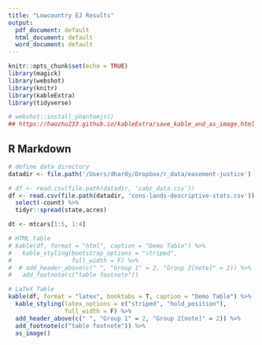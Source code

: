 ```yaml
---
title: "Lowcountry EJ Results"
output:
  pdf_document: default
  html_document: default
  word_document: default
---
```


```r
knitr::opts_chunk$set(echo = TRUE)
library(magick)
library(webshot)
library(knitr)
library(kableExtra)
library(tidyverse)

# webshot::install_phantomjs()
## https://haozhu233.github.io/kableExtra/save_kable_and_as_image.html
```

## R Markdown

```r
# define data directory
datadir <- file.path('/Users/dhardy/Dropbox/r_data/easement-justice')

# df <- read.csv(file.path(datadir, 'cabz_data.csv'))
df <- read.csv(file.path(datadir, 'cons-lands-descriptive-stats.csv')) %>%
  select(-count) %>%
  tidyr::spread(state,acres)
```

```r

dt <- mtcars[1:5, 1:4]

# HTML table
# kable(df, format = "html", caption = "Demo Table") %>%
#   kable_styling(bootstrap_options = "striped",
#                 full_width = F) %>%
#  # add_header_above(c(" ", "Group 1" = 2, "Group 2[note]" = 2)) %>%
#   add_footnote(c("table footnote")) 

# LaTeX Table
kable(df, format = "latex", booktabs = T, caption = "Demo Table") %>%
  kable_styling(latex_options = c("striped", "hold_position"),
                full_width = F) %>%
  add_header_above(c(" ", "Group 1" = 2, "Group 2[note]" = 2)) %>%
  add_footnote(c("table footnote")) %>%
  as_image()
```


